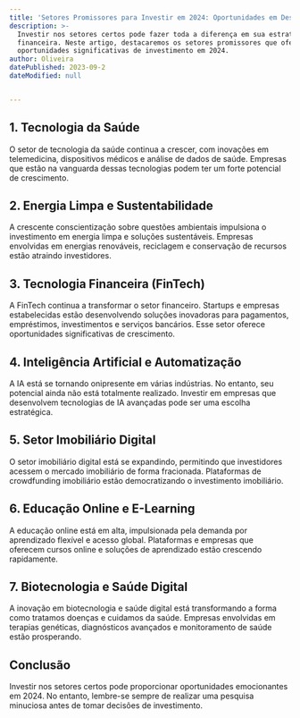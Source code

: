 ```yaml
---
title: 'Setores Promissores para Investir em 2024: Oportunidades em Destaque'
description: >-
  Investir nos setores certos pode fazer toda a diferença em sua estratégia
  financeira. Neste artigo, destacaremos os setores promissores que oferecem
  oportunidades significativas de investimento em 2024.
author: Oliveira
datePublished: 2023-09-2
dateModified: null


---
```


## **1. Tecnologia da Saúde**

O setor de tecnologia da saúde continua a crescer, com inovações em telemedicina, dispositivos médicos e análise de dados de saúde. Empresas que estão na vanguarda dessas tecnologias podem ter um forte potencial de crescimento.

## **2. Energia Limpa e Sustentabilidade**

A crescente conscientização sobre questões ambientais impulsiona o investimento em energia limpa e soluções sustentáveis. Empresas envolvidas em energias renováveis, reciclagem e conservação de recursos estão atraindo investidores.

## **3. Tecnologia Financeira (FinTech)**

A FinTech continua a transformar o setor financeiro. Startups e empresas estabelecidas estão desenvolvendo soluções inovadoras para pagamentos, empréstimos, investimentos e serviços bancários. Esse setor oferece oportunidades significativas de crescimento.

## **4. Inteligência Artificial e Automatização**

A IA está se tornando onipresente em várias indústrias. No entanto, seu potencial ainda não está totalmente realizado. Investir em empresas que desenvolvem tecnologias de IA avançadas pode ser uma escolha estratégica.

## **5. Setor Imobiliário Digital**

O setor imobiliário digital está se expandindo, permitindo que investidores acessem o mercado imobiliário de forma fracionada. Plataformas de crowdfunding imobiliário estão democratizando o investimento imobiliário.

## **6. Educação Online e E-Learning**

A educação online está em alta, impulsionada pela demanda por aprendizado flexível e acesso global. Plataformas e empresas que oferecem cursos online e soluções de aprendizado estão crescendo rapidamente.

## **7. Biotecnologia e Saúde Digital**

A inovação em biotecnologia e saúde digital está transformando a forma como tratamos doenças e cuidamos da saúde. Empresas envolvidas em terapias genéticas, diagnósticos avançados e monitoramento de saúde estão prosperando.

## **Conclusão**

Investir nos setores certos pode proporcionar oportunidades emocionantes em 2024. No entanto, lembre-se sempre de realizar uma pesquisa minuciosa antes de tomar decisões de investimento.

